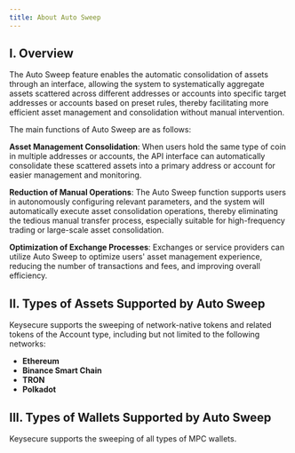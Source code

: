 ```yaml
---
title: About Auto Sweep
---
```


## I. Overview

The Auto Sweep feature enables the automatic consolidation of assets through an interface, allowing the system to systematically aggregate assets scattered across different addresses or accounts into specific target addresses or accounts based on preset rules, thereby facilitating more efficient asset management and consolidation without manual intervention.

The main functions of Auto Sweep are as follows:

**Asset Management Consolidation**: When users hold the same type of coin in multiple addresses or accounts, the API interface can automatically consolidate these scattered assets into a primary address or account for easier management and monitoring.

**Reduction of Manual Operations**: The Auto Sweep function supports users in autonomously configuring relevant parameters, and the system will automatically execute asset consolidation operations, thereby eliminating the tedious manual transfer process, especially suitable for high-frequency trading or large-scale asset consolidation.

**Optimization of Exchange Processes**: Exchanges or service providers can utilize Auto Sweep to optimize users' asset management experience, reducing the number of transactions and fees, and improving overall efficiency.

## II. Types of Assets Supported by Auto Sweep

Keysecure supports the sweeping of network-native tokens and related tokens of the Account type, including but not limited to the following networks:

- **Ethereum**
- **Binance Smart Chain**
- **TRON**
- **Polkadot**

## III. Types of Wallets Supported by Auto Sweep

Keysecure supports the sweeping of all types of MPC wallets.